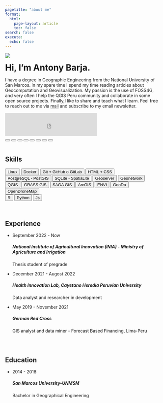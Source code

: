 ```yaml
---
pagetitle: "about me"
format:
  html:
    page-layout: article
    toc: false
search: false
execute:
  echo: false
---
```


<style>
.fixed-top {
    position: absolute;
    }
a {
word-break: break-word;
}
.section {
    padding: 15px 0;
    position: relative;
}
.section-title {
    padding-bottom: 0px;
}
</style>

::: {.grid}

::: {.g-col-12 .g-col-md-6}

![](images/antony_barja.jpg)
:::

::: {.g-col-12 .g-col-md-6}

<h1 style="margin-top:0rem;margin-bottom:0rem;"> Hi, I'm Antony Barja.</h1>

I have a degree in Geographic Engineering from the National University of San Marcos. In my spare time I spend my time reading articles about Geocomputation and Geovisualization. My passion is the use of FOSS4G, and very often I help the QGIS Peru community and collaborate in some open source projects. Finally,I like to share and teach what I learn. Feel free to reach out to me via [mail](mailto:antony.barja8@gmail.com) and subscribe to my email newsletter.

<iframe src="https://embeds.beehiiv.com/2c2401c3-e949-4374-9224-60da974f1de7?slim=true" data-test-id="beehiiv-embed" frameborder="0" scrolling="no" style="margin: 0; border-radius: 0px !important; background-color: transparent; height: 75px"></iframe>

:::
:::


```{=html}
<!-- linking the fontawesome library -->

<link rel="stylesheet" href="https://cdnjs.cloudflare.com/ajax/libs/font-awesome/6.1.1/css/all.min.css" integrity="sha512-KfkfwYDsLkIlwQp6LFnl8zNdLGxu9YAA1QvwINks4PhcElQSvqcyVLLD9aMhXd13uQjoXtEKNosOWaZqXgel0g==" crossorigin="anonymous" referrerpolicy="no-referrer" />

```



```{=html}
<button type="button" class="btn btn-light"><a href="https://www.linkedin.com/in/karatsidhu/"><i class="fa-brands fa-linkedin-in"></i></a></button>

<button type="button" class="btn btn-light"><a href="https://www.twitter.com/karat_sidhu/"><i class="fa-brands fa-twitter"></i></a></button>

<button type="button" class="btn btn-light"><a href="https://orcid.org/0000-0002-8769-0926"><i class="fa-brands fa-orcid"></i></a></button>

<button type="button" class="btn btn-light"><a href="https://github.com/SidhuK"><i class="fa-brands fa-github"></i></a></button>

<button type="button" class="btn btn-light"><a href="https://github.com/SidhuK"><i class="fa-brands fa-gitlab"></i></a></button>

<button type="button" class="btn btn-light"><a href="https://github.com/SidhuK"><i class="fa-brands fa-discord"></i></a></button>

<button type="button" class="btn btn-light"><a href="https://github.com/SidhuK"><i class="fa-brands fa-tiktok"></i></a></button>

<button type="button" class="btn btn-light"><a href="https://github.com/SidhuK"><i class="fa-brands fa-youtube"></i></a></button>

<br> <br>
```

```{=html}
<div class="section-title">
<h2><i class="bi bi-tools"></i>  Skills </h2>
</div>
<button type="button" class="btn btn-dark btn-sm">Linux</button>
<button type="button" class="btn btn-dark btn-sm">Docker</button>
<button type="button" class="btn btn-dark btn-sm">Git + GitHub o GitLab</button>
<button type="button" class="btn btn-dark btn-sm">HTML + CSS</button>
<br>
<button type="button" class="btn btn-dark btn-sm">PostgreSQL - PostGIS</button>
<button type="button" class="btn btn-dark btn-sm">SQLite - SpatiaLite</button>
<button type="button" class="btn btn-dark btn-sm">Geoserver</button>
<button type="button" class="btn btn-dark btn-sm">Geonetwork</button>
<br>
<button type="button" class="btn btn-dark btn-sm">QGIS</button>
<button type="button" class="btn btn-dark btn-sm">GRASS GIS</button>
<button type="button" class="btn btn-dark btn-sm">SAGA GIS</button>
<button type="button" class="btn btn-dark btn-sm">ArcGIS</button>
<button type="button" class="btn btn-dark btn-sm">ENVI</button>
<button type="button" class="btn btn-dark btn-sm">GeoDa</button>
<button type="button" class="btn btn-dark btn-sm">OpenDroneMap</button>
<br>
<button type="button" class="btn btn-dark btn-sm">R</button>
<button type="button" class="btn btn-dark btn-sm">Python</button>
<button type="button" class="btn btn-dark btn-sm">Js</button>

<br><br>
```

```{=html}
<section class="section gray-bg" id="resume">
            <div class="container">
                <div class="row">
                    <div class="col-lg-6">
                        <div class="section-title">
                            <h2> <i class="fa-solid fa-briefcase"></i> Experience </h2>
                        </div>
                    </div>
                </div>
                <div class="row">
                    <div class="col-lg-6 m-15px-tb">
                        <div class="resume-box">
                            <ul>
                                <li>
                                    <div class="icon">
                                <i class="fa-solid fa-flask"></i>                                    
                                </div>
                                    <span class="time">September 2022 - Now</span>
                                    <h5>National Institute of Agricultural Innovation (INIA) - Ministry of Agriculture and Irrigation</h5>
                                    <p>Thesis student of pregrade</p>
                                </li>
                                <li>
                                    <div class="icon">
                                        <i class="fa fa-users"></i>
                                    </div>
                                    <span class="time">December 2021 - Augost 2022</span>
                                    <h5>Health Innovation Lab, Cayetano Heredia Peruvian University</h5>
                                    <p>
                                        Data analyst and researcher in development</p>
                                </li>
                                <li>
                                    <div class="icon">
                                        <i class="fa fa-medkit"></i>
                                    </div>
                                    <span class="time">May 2019 - November 2021</span>
                                    <h5>German Red Cross</h5>
                                    <p>GIS analyst and data miner - Forecast Based Financing, Lima-Peru</p>
                                </li>
                            </ul>
                        </div>
                    </div>
        </section>
```

```{=html}
<section class="section gray-bg" id="resume">
            <div class="container">
                <div class="row">
                    <div class="col-lg-6">
                        <div class="section-title">
                            <h2><i class="fa-solid fa-building-columns"></i> Education</h2>
                        </div>
                    </div>
                </div>
                <div class="row">
                    <div class="col-lg-6 m-15px-tb">
                        <div class="resume-box">
                            <ul>
                                <li>
                                    <div class="icon">
                                        <i class="fas fa-user-graduate"></i>
                                    </div>
                                    <span class="time">2014 - 2018</span>
                                    <h5>San Marcos University-UNMSM</h5>
                                    <p>Bachelor in Geographical Engineering</p>
                                </li>
                            </ul>
                        </div>
                    </div>
        </section>
```

